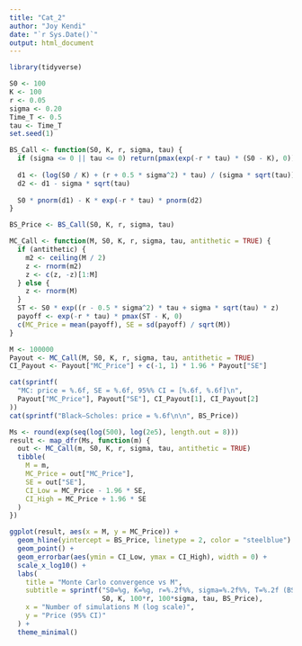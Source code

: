 ```yaml
---
title: "Cat_2"
author: "Joy Kendi"
date: "`r Sys.Date()`"
output: html_document
---
```


```r
library(tidyverse)

S0 <- 100
K <- 100
r <- 0.05
sigma <- 0.20
Time_T <- 0.5
tau <- Time_T
set.seed(1)

BS_Call <- function(S0, K, r, sigma, tau) {
  if (sigma <= 0 || tau <= 0) return(pmax(exp(-r * tau) * (S0 - K), 0))
  
  d1 <- (log(S0 / K) + (r + 0.5 * sigma^2) * tau) / (sigma * sqrt(tau))
  d2 <- d1 - sigma * sqrt(tau)
  
  S0 * pnorm(d1) - K * exp(-r * tau) * pnorm(d2)
}

BS_Price <- BS_Call(S0, K, r, sigma, tau)

MC_Call <- function(M, S0, K, r, sigma, tau, antithetic = TRUE) {
  if (antithetic) {
    m2 <- ceiling(M / 2)
    z <- rnorm(m2)
    z <- c(z, -z)[1:M]
  } else {
    z <- rnorm(M)
  }
  ST <- S0 * exp((r - 0.5 * sigma^2) * tau + sigma * sqrt(tau) * z)
  payoff <- exp(-r * tau) * pmax(ST - K, 0)
  c(MC_Price = mean(payoff), SE = sd(payoff) / sqrt(M))
}

M <- 100000
Payout <- MC_Call(M, S0, K, r, sigma, tau, antithetic = TRUE)
CI_Payout <- Payout["MC_Price"] + c(-1, 1) * 1.96 * Payout["SE"]

cat(sprintf(
  "MC: price = %.6f, SE = %.6f, 95%% CI = [%.6f, %.6f]\n",
  Payout["MC_Price"], Payout["SE"], CI_Payout[1], CI_Payout[2]
))
cat(sprintf("Black–Scholes: price = %.6f\n\n", BS_Price))

Ms <- round(exp(seq(log(500), log(2e5), length.out = 8)))
result <- map_dfr(Ms, function(m) {
  out <- MC_Call(m, S0, K, r, sigma, tau, antithetic = TRUE)
  tibble(
    M = m,
    MC_Price = out["MC_Price"],
    SE = out["SE"],
    CI_Low = MC_Price - 1.96 * SE,
    CI_High = MC_Price + 1.96 * SE
  )
})

ggplot(result, aes(x = M, y = MC_Price)) +
  geom_hline(yintercept = BS_Price, linetype = 2, color = "steelblue") +
  geom_point() +
  geom_errorbar(aes(ymin = CI_Low, ymax = CI_High), width = 0) +
  scale_x_log10() +
  labs(
    title = "Monte Carlo convergence vs M",
    subtitle = sprintf("S0=%g, K=%g, r=%.2f%%, sigma=%.2f%%, T=%.2f (BS=%.4f)",
                       S0, K, 100*r, 100*sigma, tau, BS_Price),
    x = "Number of simulations M (log scale)",
    y = "Price (95% CI)"
  ) +
  theme_minimal()


```

